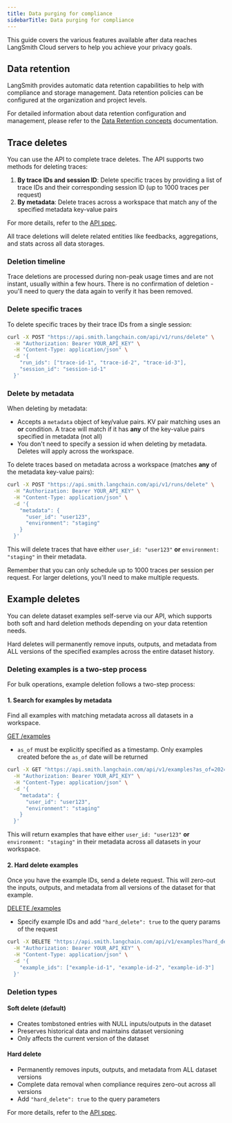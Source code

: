 ```yaml
---
title: Data purging for compliance
sidebarTitle: Data purging for compliance
---
```


This guide covers the various features available after data reaches LangSmith Cloud servers to help you achieve your privacy goals.

## Data retention

LangSmith provides automatic data retention capabilities to help with compliance and storage management. Data retention policies can be configured at the organization and project levels.

For detailed information about data retention configuration and management, please refer to the [Data Retention concepts](/langsmith/administration-overview#data-retention) documentation.

## Trace deletes

You can use the API to complete trace deletes. The API supports two methods for deleting traces:

1. **By trace IDs and session ID**: Delete specific traces by providing a list of trace IDs and their corresponding session ID (up to 1000 traces per request)
2. **By metadata**: Delete traces across a workspace that match any of the specified metadata key-value pairs

For more details, refer to the [API spec](https://api.smith.langchain.com/redoc#tag/run/operation/delete_runs_api_v1_runs_delete_post).

<Warning>
All trace deletions will delete related entities like feedbacks, aggregations, and stats across all data storages.
</Warning>

### Deletion timeline

Trace deletions are processed during non-peak usage times and are not instant, usually within a few hours. There is no confirmation of deletion - you'll need to query the data again to verify it has been removed.

### Delete specific traces

To delete specific traces by their trace IDs from a single session:

```bash
curl -X POST "https://api.smith.langchain.com/api/v1/runs/delete" \
  -H "Authorization: Bearer YOUR_API_KEY" \
  -H "Content-Type: application/json" \
  -d '{
    "run_ids": ["trace-id-1", "trace-id-2", "trace-id-3"],
    "session_id": "session-id-1"
  }'
```

### Delete by metadata

When deleting by metadata:

- Accepts a `metadata` object of key/value pairs. KV pair matching uses an **or** condition. A trace will match if it has **any** of the key-value pairs specified in metadata (not all)
- You don't need to specify a session id when deleting by metadata. Deletes will apply across the workspace.

To delete traces based on metadata across a workspace (matches **any** of the metadata key-value pairs):

```bash
curl -X POST "https://api.smith.langchain.com/api/v1/runs/delete" \
  -H "Authorization: Bearer YOUR_API_KEY" \
  -H "Content-Type: application/json" \
  -d '{
    "metadata": {
      "user_id": "user123",
      "environment": "staging"
    }
  }'
```

This will delete traces that have either `user_id: "user123"` **or** `environment: "staging"` in their metadata.

<Warning>
Remember that you can only schedule up to 1000 traces per session per request. For larger deletions, you'll need to make multiple requests.
</Warning>

## Example deletes

You can delete dataset examples self-serve via our API, which supports both soft and hard deletion methods depending on your data retention needs.

<Warning>
Hard deletes will permanently remove inputs, outputs, and metadata from ALL versions of the specified examples across the entire dataset history.
</Warning>

### Deleting examples is a two-step process

For bulk operations, example deletion follows a two-step process:

#### 1. Search for examples by metadata

Find all examples with matching metadata across all datasets in a workspace.

[GET /examples](https://api.smith.langchain.com/redoc#tag/examples/operation/read_examples_api_v1_examples_get)

- `as_of` must be explicitly specified as a timestamp. Only examples created before the `as_of` date will be returned

```bash
curl -X GET "https://api.smith.langchain.com/api/v1/examples?as_of=2024-01-01T00:00:00Z" \
  -H "Authorization: Bearer YOUR_API_KEY" \
  -H "Content-Type: application/json" \
  -d '{
    "metadata": {
      "user_id": "user123",
      "environment": "staging"
    }
  }'
```

This will return examples that have either `user_id: "user123"` **or** `environment: "staging"` in their metadata across all datasets in your workspace.

#### 2. Hard delete examples

Once you have the example IDs, send a delete request. This will zero-out the inputs, outputs, and metadata from all versions of the dataset for that example.

[DELETE /examples](https://api.smith.langchain.com/redoc#tag/examples/operation/delete_examples_api_v1_examples_delete)

- Specify example IDs and add `"hard_delete": true` to the query params of the request

```bash
curl -X DELETE "https://api.smith.langchain.com/api/v1/examples?hard_delete=true" \
  -H "Authorization: Bearer YOUR_API_KEY" \
  -H "Content-Type: application/json" \
  -d '{
    "example_ids": ["example-id-1", "example-id-2", "example-id-3"]
  }'
```

### Deletion types

#### Soft delete (default)

- Creates tombstoned entries with NULL inputs/outputs in the dataset
- Preserves historical data and maintains dataset versioning
- Only affects the current version of the dataset

#### Hard delete

- Permanently removes inputs, outputs, and metadata from ALL dataset versions
- Complete data removal when compliance requires zero-out across all versions
- Add `"hard_delete": true` to the query parameters

For more details, refer to the [API spec](https://api.smith.langchain.com/redoc#tag/examples/operation/delete_examples_api_v1_examples_delete).
